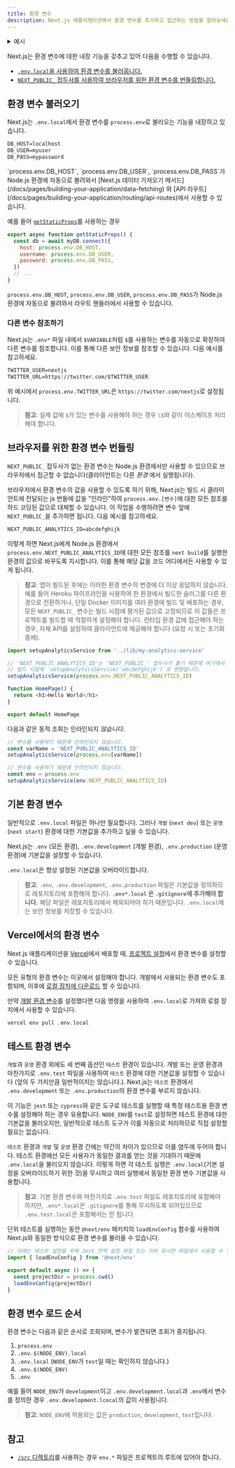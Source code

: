 ```yaml
---
title: 환경 변수
description: Next.js 애플리케이션에서 환경 변수를 추가하고 접근하는 방법을 알아보세요.
---
```


<details>
  <summary>예시</summary>

- [환경 변수](https://github.com/vercel/next.js/tree/canary/examples/environment-variables)

</details>

Next.js는 환경 변수에 대한 내장 기능을 갖추고 있어 다음을 수행할 수 있습니다.

- [`.env.local`을 사용하여 환경 변수를 불러옵니다.](#환경-변수-불러오기)
- [`NEXT_PUBLIC_` 접두사를 사용하여 브라우저를 위한 환경 변수를 번들링합니다.](#브라우저를-위한-환경-변수-번들링하기)

## 환경 변수 불러오기

Next.js는 `.env.local`에서 환경 변수를 `process.env`로 불러오는 기능을 내장하고 있습니다.

```txt filename=".env.local"
DB_HOST=localhost
DB_USER=myuser
DB_PASS=mypassword
```

<PagesOnly>
`process.env.DB_HOST`, `process.env.DB_USER`, `process.env.DB_PASS`가 Node.js 환경에 자동으로 불려와서 [Next.js 데이터 가져오기 메서드](/docs/pages/building-your-application/data-fetching) 와 [API 라우트](/docs/pages/building-your-application/routing/api-routes)에서 사용할 수 있습니다.

예를 들어 [`getStaticProps`](/docs/pages/building-your-application/data-fetching/get-static-props)를 사용하는 경우

```js filename="pages/index.js"
export async function getStaticProps() {
  const db = await myDB.connect({
    host: process.env.DB_HOST,
    username: process.env.DB_USER,
    password: process.env.DB_PASS,
  })
  // ...
}
```

</PagesOnly>

<AppOnly>

`process.env.DB_HOST`, `process.env.DB_USER`, `process.env.DB_PASS`가 Node.js 환경에 자동으로 불려와서 라우트 핸들러에서 사용할 수 있습니다.

</AppOnly>

### 다른 변수 참조하기

Next.js는 `.env*` 파일 내에서 `$VARIABLE`처럼 `$`를 사용하는 변수를 자동으로 확장하여 다른 변수를 참조합니다. 이를 통해 다른 보안 정보를 참조할 수 있습니다. 다음 예시를 참고하세요.

```txt filename=".env"
TWITTER_USER=nextjs
TWITTER_URL=https://twitter.com/$TWITTER_USER
```

위 예시에서 `process.env.TWITTER_URL`은 `https://twitter.com/nextjs`로 설정됩니다.

> **참고**: 실제 값에 `$`가 있는 변수를 사용해야 하는 경우 `\$`와 같이 이스케이프 처리해야 합니다.

## 브라우저를 위한 환경 변수 번들링

`NEXT_PUBLIC_` 접두사가 없는 환경 변수는 Node.js 환경에서만 사용할 수 있으므로 브라우저에서 접근할 수 없습니다(클라이언트는 다른 _환경_ 에서 실행됩니다).

브라우저에서 환경 변수의 값을 사용할 수 있도록 하기 위해, Next.js는 빌드 시 클라이언트에 전달되는 js 번들에 값을 "인라인"하여 `process.env.[변수]`에 대한 모든 참조를 하드 코딩된 값으로 대체할 수 있습니다. 이 작업을 수행하려면 변수 앞에 `NEXT_PUBLIC_`을 추가하면 됩니다. 다음 예시를 참고하세요.

```txt filename="Terminal"
NEXT_PUBLIC_ANALYTICS_ID=abcdefghijk
```

이렇게 하면 Next.js에게 Node.js 환경에서 `process.env.NEXT_PUBLIC_ANALYTICS_ID`에 대한 모든 참조를 `next build`를 실행한 환경의 값으로 바꾸도록 지시합니다. 이를 통해 해당 값을 코드 어디에서든 사용할 수 있게 됩니다.

> **참고**: 앱이 빌드된 후에는 이러한 환경 변수의 변경에 더 이상 응답하지 않습니다. 예를 들어 Heroku 파이프라인을 사용하여 한 환경에서 빌드한 슬러그를 다른 환경으로 전환하거나, 단일 Docker 이미지를 여러 환경에 빌드 및 배포하는 경우, 모든 `NEXT_PUBLIC_` 변수는 빌드 시점에 평가된 값으로 고정되므로 이 값들은 프로젝트를 빌드할 때 적절하게 설정해야 합니다. 런타임 환경 값에 접근해야 하는 경우, 자체 API를 설정하여 클라이언트에 제공해야 합니다 (요청 시 또는 초기화 중에).

```js filename="pages/index.js"
import setupAnalyticsService from '../lib/my-analytics-service'

// 'NEXT_PUBLIC_ANALYTICS_ID'는 'NEXT_PUBLIC_' 접두사가 붙기 때문에 여기에서 사용할 수 있습니다.
// 빌드 시점에 `setupAnalyticsService('abcdefghijk')`로 변환됩니다.
setupAnalyticsService(process.env.NEXT_PUBLIC_ANALYTICS_ID)

function HomePage() {
  return <h1>Hello World</h1>
}

export default HomePage
```

다음과 같은 동적 조회는 인라인되지 _않습니다_.

```js
// 변수를 사용하기 때문에 인라인되지 않습니다.
const varName = 'NEXT_PUBLIC_ANALYTICS_ID'
setupAnalyticsService(process.env[varName])

// 변수를 사용하기 때문에 인라인되지 않습니다.
const env = process.env
setupAnalyticsService(env.NEXT_PUBLIC_ANALYTICS_ID)
```

## 기본 환경 변수

일반적으로 `.env.local` 파일은 하나만 필요합니다. 그러나 `개발` (`next dev`) 또는 `운영` (`next start`) 환경에 대한 기본값을 추가하고 싶을 수 있습니다.

Next.js는 `.env` (모든 환경), `.env.development` (개발 환경), `.env.production` (운영 환경)에 기본값을 설정할 수 있습니다.

`.env.local`은 항상 설정된 기본값을 오버라이드합니다.

> **참고**: `.env`, `.env.development`, `.env.production` 파일은 기본값을 정의하므로 레포지토리에 포함해야 합니다. **`.env*.local` 은 `.gitignore`에 추가해야 합니다.** 해당 파일은 레포지토리에서 제외되어야 하기 때문입니다. `.env.local`에는 보안 정보를 저장할 수 있습니다.

## Vercel에서의 환경 변수

Next.js 애플리케이션을 [Vercel](https://vercel.com)에서 배포할 때, [프로젝트 설정](https://vercel.com/docs/concepts/projects/environment-variables?utm_source=next-site&utm_medium=docs&utm_campaign=next-website)에서 환경 변수를 설정할 수 있습니다.

모든 유형의 환경 변수는 이곳에서 설정해야 합니다. 개발에서 사용되는 환경 변수도 포함되며, 이후에 [로컬 장치에 다운로드](https://vercel.com/docs/concepts/projects/environment-variables#development-environment-variables?utm_source=next-site&utm_medium=docs&utm_campaign=next-website) 할 수 있습니다.

만약 [개발 환경 변수](https://vercel.com/docs/concepts/projects/environment-variables#development-environment-variables?utm_source=next-site&utm_medium=docs&utm_campaign=next-website)를 설정했다면 다음 명령을 사용하여 `.env.local`로 가져와 로컬 장치에서 사용할 수 있습니다.

```bash filename="Terminal"
vercel env pull .env.local
```

## 테스트 환경 변수

`개발`과 `운영` 환경 외에도 세 번째 옵션인 `테스트` 환경이 있습니다. 개발 또는 운영 환경과 마찬가지로 `.env.test` 파일을 사용하여 `테스트` 환경에 대한 기본값을 설정할 수 있습니다 (앞의 두 가지만큼 일반적이지는 않습니다.). Next.js는 `테스트` 환경에서 `.env.development` 또는 `.env.production`의 환경 변수를 부르지 않습니다.

이 기능은 `jest` 또는 `cypress`와 같은 도구로 테스트를 실행할 때 특정 테스트용 환경 변수를 설정해야 하는 경우 유용합니다. `NODE_ENV`를 `test`로 설정하면 테스트 환경에 대한 기본값을 불러오지만, 일반적으로 테스트 도구가 이를 자동으로 처리하므로 직접 설정할 필요는 없습니다.

`테스트` 환경과 `개발` 및 `운영` 환경 간에는 약간의 차이가 있으므로 이를 염두에 두어야 합니다. 테스트 환경에선 모든 사용자가 동일한 결과를 얻는 것을 기대하기 때문에 `.env.local`을 불러오지 않습니다. 이렇게 하면 각 테스트 실행은 `.env.local`(기본 설정을 오버라이드하기 위한 것)을 무시하고 여러 실행에서 동일한 환경 변수 기본값을 사용합니다.

> **참고**: 기본 환경 변수와 마찬가지로 `.env.test` 파일도 레포지토리에 포함해야 하지만, `.env*.local`은 `.gitignore`를 통해 무시하도록 되어있으므로 `.env.test.local`은 포함해서는 안 됩니다.

단위 테스트를 실행하는 동안 `@next/env` 패키지의 `loadEnvConfig` 함수를 사용하여 Next.js와 동일한 방식으로 환경 변수를 불러올 수 있습니다.

```js
// 아래는 테스트 설정을 위해 Jest 전역 설정 파일 또는 이와 유사한 파일에서 사용할 수 있습니다.
import { loadEnvConfig } from '@next/env'

export default async () => {
  const projectDir = process.cwd()
  loadEnvConfig(projectDir)
}
```

## 환경 변수 로드 순서

환경 변수는 다음과 같은 순서로 조회되며, 변수가 발견되면 조회가 중지됩니다.

1. `process.env`
2. `.env.$(NODE_ENV).local`
3. `.env.local` (`NODE_ENV`가 `test`일 때는 확인하지 않습니다.)
4. `.env.$(NODE_ENV)`
5. `.env`

예를 들어 `NODE_ENV`가 `development`이고 `.env.development.local`과 `.env`에서 변수를 정의한 경우 `.env.development.lcocal`의 값이 사용됩니다.

> **참고**: `NODE_ENV`에 허용되는 값은 `production`, `development`, `test`입니다.

## 참고

- [`/src` 디렉토리](/docs/app/building-your-application/configuring/src-directory)를 사용하는 경우 `env.*` 파일은 프로젝트의 루트에 있어야 합니다.
